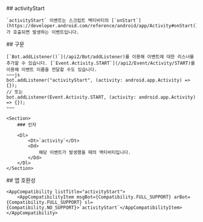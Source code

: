 
<Section>
    ## activityStart

    `activityStart` 이벤트는 스크립트 액티비티의 [`onStart`](https://developer.android.com/reference/android/app/Activity#onStart())가 호출되면 발생하는 이벤트입니다.
</Section>
<Section>
    ## 구문

    [`Bot.addListener()`](/api2/Bot/addListener)를 이용해 이벤트에 대한 리스너를 추가할 수 있습니다. [`Event.Activity.START`](/api2/Event/Activity/START)를 이용해 이벤트 이름을 전달할 수도 있습니다.
    ~~~js
    bot.addListener("activityStart", (activity: android.app.Activity) => {});
    // 또는
    bot.addListener(Event.Activity.START, (activity: android.app.Activity) => {});
    ~~~

    <Section>
        ### 인자

        <Dl>
            <Dt>`activity`</Dt>
            <Dd>
                해당 이벤트가 발생했을 때의 액티비티입니다.
            </Dd>
        </Dl>
    </Section>
</Section>
<Section>
    ## 앱 호환성

    <AppCompatibility listTitle="activityStart">
        <AppCompatibilityItem msgBot={Compatibility.FULL_SUPPORT} arBot={Compatibility.FULL_SUPPORT} sl={Compatibility.NO_SUPPORT}>`activityStart`</AppCompatibilityItem>
    </AppCompatibility>
</Section>